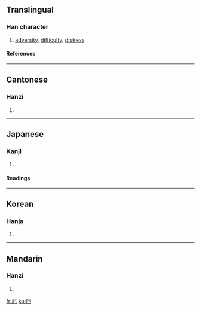 {{see|阨}}

==Translingual==
===Han character===
{{Han char|rn=27|rad=厂|as=02|sn=4|four=7121<sub>2</sub>|canj=一尸山 (MSU)}}
# [[adversity]], [[difficulty]], [[distress]]
====References====
{{Han ref|kx=0160.180|dkj=02893|dj=0367.030|hdz=10068.050|uh=5384|ud=21380|bh=A4CC|bd=42188}}
----
==Cantonese==
===Hanzi===
{{yue-hanzi|jyut=|y=ak1}}
# {{defn|Cantonese}}
----
==Japanese==
===Kanji===
{{ja-kanji|grade=c|rs=厂02}}
# {{defn|Japanese}} 
====Readings====
{{ja-readings|on=[[やく]] (yaku), [[が]] (ga), [[あく]] (aku)|kun=[[くるしむ]] (kurushimu), [[わざわい]] (wazawai)}}
----
==Korean==
===Hanja===
{{ko-hanja|hangeul=액|rv=aek|mr=aek}}
# {{defn|Korean}}
----
==Mandarin==
===Hanzi===
{{cmn-hanzi|pin=[[è]] ([[e4]])|wg=o<sup>4</sup>}}
# {{defn|Mandarin}}

[[fr:厄]]
[[ko:厄]]